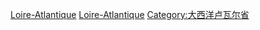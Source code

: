 [[Category:羅亞爾河地區大區人|Loire-Atlantique]]
[[Category:各省法國人|Loire-Atlantique]]
[[Category:大西洋卢瓦尔省|Category:大西洋卢瓦尔省]]